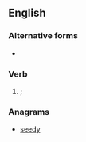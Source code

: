 ==English==

===Alternative forms===
* {{l|en|sayde}}

===Verb===
{{head|en|verb form}}

# {{obsolete spelling of|said|lang=en|nodot=1}}; {{en-past of|say|nocap=1}}

===Anagrams===
* [[seedy#English|seedy]]